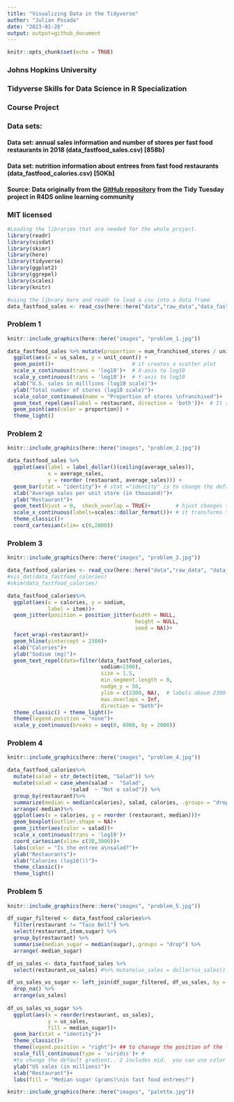 ```yaml
---
title: "Visualizing Data in the Tidyverse"
author: "Julian Posada"
date: "2023-01-26"
output: output=github_document
---
```



```r
knitr::opts_chunk$set(echo = TRUE)
```
 
### Johns Hopkins University
### Tidyverse Skills for Data Science in R Specialization
### Course Project
### Data sets: 
#### Data set: annual sales information and number of stores per fast food restaurants in 2018 (data_fastfood_sales.csv) [858b]
#### Data set: nutrition information about entrees from fast food restaurants (data_fastfood_calories.csv) [50Kb]
#### Source: Data originally from the [GitHub repository ](https://github.com/rfordatascience/tidytuesday/tree/master/data/2018/2018-09-04) from the Tidy Tuesday project in R4DS online learning community
### MIT licensed

```r
#Loading the libraries that are needed for the whole project. 
library(readr)
library(visdat)
library(skimr)
library(here)
library(tidyverse)
library(ggplot2)
library(ggrepel)
library(scales)
library(knitr)
```

```r
#using the library here and readr to load a csv into a data frame
data_fastfood_sales <- read_csv(here::here("data","raw_data","data_fastfood_sales.csv"))

```

### Problem 1

```r
knitr::include_graphics(here::here("images", "problem_1.jpg"))
```




```r
data_fastfood_sales %>% mutate(proportion = num_franchised_stores / unit_count) %>% 
  ggplot(aes(x = us_sales, y = unit_count)) + 
  geom_point()+                         # it creates a scatter plot
  scale_x_continuous(trans = 'log10')+  # X-axis to log10
  scale_y_continuous(trans = 'log10')+  # Y-axis to log10
  xlab("U.S. sales in milllions (log10 scale)")+
  ylab("Total number of stores (log10 scale)")+
  scale_color_continuous(name = "Proportion of stores \nfranchised")+
  geom_text_repel(aes(label = restaurant, direction = 'both'))+  # It set the                                                                   #restaurant names on the plot
  geom_point(aes(color = proportion)) +
  theme_light()
```
### Problem 2

```r
knitr::include_graphics(here::here("images", "problem_2.jpg"))
```

```r
data_fastfood_sales %>% 
  ggplot(aes(label = label_dollar()(ceiling(average_sales)),  
             x = average_sales, 
             y = reorder (restaurant, average_sales))) +
  geom_bar(stat = "identity")+ # stat ="identity" is to change the default count modus of                                    # geom-bar()
  xlab("Average sales per unit store (in thousand)")+
  ylab("Restaurant")+
  geom_text(hjust = 0,  check_overlap = TRUE)+        # hjust changes the horizontal outlining. 0 = right
  scale_x_continuous(labels=scales::dollar_format())+ # it transforms the average sales to                                                          # money
  theme_classic()+
  coord_cartesian(xlim= c(0,2800))
```

### Problem 3

```r
knitr::include_graphics(here::here("images", "problem_3.jpg"))
```

```r
data_fastfood_calories <- read_csv(here::here("data","raw_data", "data_fastfood_calories.csv"))
#vis_dat(data_fastfood_calories)
#skim(data_fastfood_calories)
```
```r
data_fastfood_calories%>% 
  ggplot(aes(x = calories, y = sodium,
             label = item))+ 
  geom_jitter(position = position_jitter(width = NULL, 
                                         height = NULL, 
                                         seed = NA))+
  facet_wrap(~restaurant)+
  geom_hline(yintercept = 2300)+
  xlab("Calories")+
  ylab("Sodium (mg)")+
  geom_text_repel(data=filter(data_fastfood_calories, 
                              sodium>2300), 
                              size = 1.5,
                              min.segment.length = 0, 
                              nudge_y = 50, 
                              ylim = c(2300, NA),  # labels above 2300 line
                              max.overlaps = Inf,
                              direction = "both")+
  theme_classic() + theme_light()+  
  theme(legend.position = "none")+
  scale_y_continuous(breaks = seq(0, 6000, by = 2000))
```

### Problem 4
```r
knitr::include_graphics(here::here("images", "problem_4.jpg"))
```


```r
data_fastfood_calories%>% 
  mutate(salad = str_detect(item, "Salad")) %>% 
  mutate(salad = case_when(salad ~  "Salad",
                    !salad  ~ "Not a salad")) %>% 
  group_by(restaurant)%>% 
  summarize(median = median(calories), salad, calories, .groups = "drop") %>% 
  arrange(-median)%>% 
  ggplot(aes(x = calories, y = reorder (restaurant, median)))+
  geom_boxplot(outlier.shape = NA)+
  geom_jitter(aes(color = salad))+
  scale_x_continuous(trans = 'log10')+ 
  coord_cartesian(xlim= c(30,3000))+
  labs(color = "Is the entree a\nsalad?")+
  ylab("Restaurants")+
  xlab("Calories (log10())")+
  theme_classic()+
  theme_light()
```

### Problem 5
```r
knitr::include_graphics(here::here("images", "problem_5.jpg"))
```


```r
df_sugar_filtered <- data_fastfood_calories%>% 
  filter(restaurant != "Taco Bell") %>% 
  select(restaurant,item,sugar) %>% 
  group_by(restaurant) %>% 
  summarise(median_sugar = median(sugar),.groups = "drop") %>% 
  arrange(-median_sugar)

df_us_sales <- data_fastfood_sales %>%  
  select(restaurant,us_sales) #%>% mutate(us_sales = dollar(us_sales))

df_us_sales_vs_sugar <- left_join(df_sugar_filtered, df_us_sales, by = "restaurant") %>% 
  drop_na() %>% 
  arrange(us_sales)
  
df_us_sales_vs_sugar %>% 
  ggplot(aes(x = reorder(restaurant, us_sales), 
             y = us_sales, 
             fill = median_sugar))+
  geom_bar(stat = "identity")+
  theme_classic()+
  theme(legend.position = "right")+ ## to chanage the position of the legend.
  scale_fill_continuous(type = 'viridis')+ # 
  #to change the default gradient.. 2 includes mid.  you can use color as well
  ylab("US sales (in millions)")+
  xlab("Restaurant")+
  labs(fill = "Median sugar (grams)\nin fast food entrees?")
```
```r
knitr::include_graphics(here::here("images", "palette.jpg"))
```
